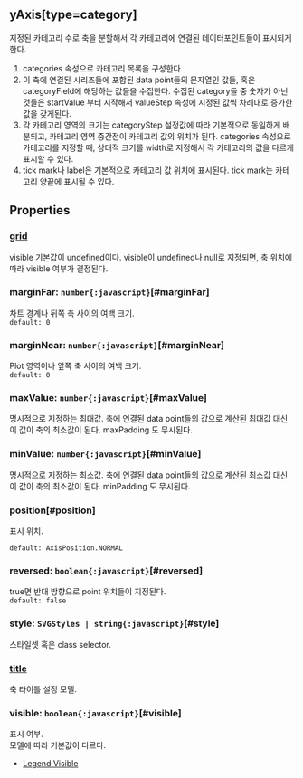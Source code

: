## yAxis[type=category]
지정된 카테고리 수로 축을 분할해서 각 카테고리에 연결된 데이터포인트들이 표시되게 한다.


1. categories 속성으로 카테고리 목록을 구성한다.
2. 이 축에 연결된 시리즈들에 포함된 data point들의 문자열인 값들, 혹은 categoryField에 해당하는 값들을 수집한다.
   수집된 category들 중 숫자가 아닌 것들은  startValue 부터 시작해서  valueStep  속성에 지정된 값씩 차례대로 증가한 값을 갖게된다.
3. 각 카테고리 영역의 크기는  categoryStep  설정값에 따라 기본적으로 동일하게 배분되고, 
   카테고리 영역 중간점이 카테고리 값의 위치가 된다.
    categories  속성으로 카테고리를 지정할 때, 상대적 크기를 width로 지정해서 각 카테고리의 값을 다르게 표시할 수 있다.
4. tick mark나 label은 기본적으로 카테고리 값 위치에 표시된다.
   tick mark는 카테고리 양끝에 표시될 수 있다.
## Properties

### [grid](./category/grid)
visible 기본값이 undefined이다.
visible이 undefined나 null로 지정되면, 축 위치에 따라 visible 여부가 결정된다.  

### marginFar: `number{:javascript}`[#marginFar]
차트 경계나 뒤쪽 축 사이의 여백 크기.  
`default: 0`  

### marginNear: `number{:javascript}`[#marginNear]
Plot 영역이나 앞쪽 축 사이의 여백 크기.  
`default: 0`  

### maxValue: `number{:javascript}`[#maxValue]
명시적으로 지정하는 최대값.
축에 연결된 data point들의 값으로 계산된 최대값 대신 이 값이 축의 최소값이 된다.
 maxPadding 도 무시된다.  

### minValue: `number{:javascript}`[#minValue]
명시적으로 지정하는 최소값.
축에 연결된 data point들의 값으로 계산된 최소값 대신 이 값이 축의 최소값이 된다.
 minPadding 도 무시된다.  

### position[#position]
표시 위치.  


`default: AxisPosition.NORMAL`  

### reversed: `boolean{:javascript}`[#reversed]
true면 반대 방향으로 point 위치들이 지정된다.  
`default: false`  

### style: `SVGStyles | string{:javascript}`[#style]
스타일셋 혹은 class selector.  

### [title](./category/title)
축 타이틀 설정 모델.  

### visible: `boolean{:javascript}`[#visible]
표시 여부.\
모델에 따라 기본값이 다르다.
- [Legend Visible](https:/jsfiddle.net/gh/get/library/pure/realgrid/realchart-demo/tree/master/common/visible)  
